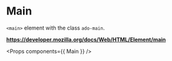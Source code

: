 <!-- Packages -->

<!-- Components -->

# Main

`<main>` element with the class `ado-main`.

**https://developer.mozilla.org/docs/Web/HTML/Element/main**

<Props components={{ Main }} />

